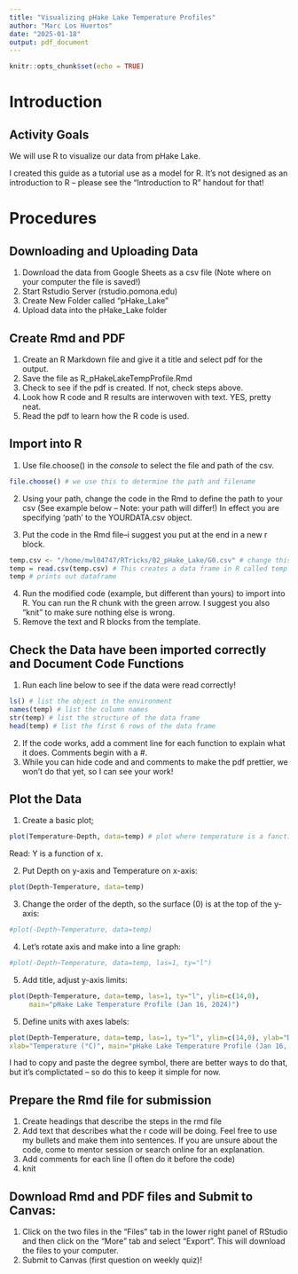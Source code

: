 ```yaml
---
title: "Visualizing pHake Lake Temperature Profiles"
author: "Marc Los Huertos"
date: "2025-01-18"
output: pdf_document
---
```


```r
knitr::opts_chunk$set(echo = TRUE)
```

# Introduction

## Activity Goals

We will use R to visualize our data from pHake Lake. 

I created this guide as a tutorial use as a model for R. It's not designed 
as an introduction to R -- please see the "Introduction to R" handout for that!

# Procedures

## Downloading and Uploading Data

1. Download the data from Google Sheets as a csv file (Note where on your computer the file is saved!)
2. Start Rstudio Server (rstudio.pomona.edu)
3. Create New Folder called "pHake_Lake"
4. Upload data into the pHake_Lake folder

## Create Rmd and PDF

1. Create an R Markdown file and give it a title and select pdf for the output.
2. Save the file as R_pHakeLakeTempProfile.Rmd
3. Check to see if the pdf is created. If not, check steps above.
4. Look how R code and R results are interwoven with text. YES, pretty neat. 
5. Read the pdf to learn how the R code is used. 

## Import into R

1. Use file.choose() in the *console* to select the file and path of the csv.

```r
file.choose() # we use this to determine the path and filename
```

2. Using your path, change the code in the Rmd to define the path to your csv (See example below -- Note: your path will differ!) In effect you are specifying 'path' to the YOURDATA.csv object.

3. Put the code in the Rmd file--i suggest you put at the end in a new r block.

```r
temp.csv <- "/home/mwl04747/RTricks/02_pHake_Lake/G0.csv" # change this to your path...
temp = read.csv(temp.csv) # This creates a data frame in R called temp
temp # prints out dataframe
```
4. Run the modified code (example, but different than yours) to import into R. You can 
run the R chunk with the green arrow. I suggest you also "knit" to make sure nothing 
else is wrong. 
5. Remove the text and R blocks from the template.



## Check the Data have been imported correctly and Document Code Functions

1. Run each line below to see if the data were read correctly!

```r
ls() # list the object in the environment
names(temp) # list the column names
str(temp) # list the structure of the data frame
head(temp) # list the first 6 rows of the data frame

```
2. If the code works, add a comment line for each function to explain what it does. Comments begin with a #.
3. While you can hide code and and comments to make the pdf prettier, we won't do that 
yet, so I can see your work!  

## Plot the Data

1. Create a basic plot;

```r
plot(Temperature~Depth, data=temp) # plot where temperature is a fanction of depth
```

Read: Y is a function of x. 

2. Put Depth on y-axis and Temperature on x-axis:

```r
plot(Depth~Temperature, data=temp)
```

3. Change the order of the depth, so the surface (0) is at the top of the y-axis:

```r
#plot(-Depth~Temperature, data=temp)
```

4. Let's rotate axis and make into a line graph:
```r
#plot(-Depth~Temperature, data=temp, las=1, ty="l")
```
5. Add title, adjust y-axis limits:
```r
plot(Depth~Temperature, data=temp, las=1, ty="l", ylim=c(14,0), 
     main="pHake Lake Temperature Profile (Jan 16, 2024)")
```

5. Define units with axes labels:
```r
plot(Depth~Temperature, data=temp, las=1, ty="l", ylim=c(14,0), ylab="Depth (M)", 
xlab="Temperature (°C)", main="pHake Lake Temperature Profile (Jan 16, 2024)")
```

I had to copy and paste the degree symbol, there are better ways to do that, but 
it's complictated -- so do this to keep it simple for now. 

## Prepare the Rmd file for submission

1. Create headings that describe the steps in the rmd file
2. Add text that describes what the r code will be doing. Feel free to use my 
bullets and make them into sentences. If you are unsure about the code, come to
mentor session or search online for an explanation. 
3. Add comments for each line (I often do it before the code)
4. knit

## Download Rmd and PDF files and Submit to Canvas:

1. Click on the two files in the "Files" tab in the lower right panel of RStudio and then click on the "More" tab and select "Export".  This will download the files to your computer.
2. Submit to Canvas (first question on weekly quiz)!
